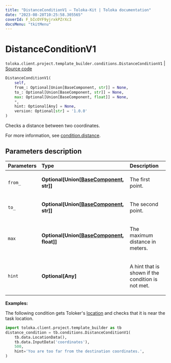 ```yaml
---
title: "DistanceConditionV1 — Toloka-Kit | Toloka documentation"
date: "2023-08-28T10:25:58.305565"
coverId: F_bIcOYF9yjrxkPZrXc3
docsMenu: "tkitMenu"
---
```


# DistanceConditionV1

`toloka.client.project.template_builder.conditions.DistanceConditionV1` | [Source code](https://github.com/Toloka/toloka-kit/blob/v1.2.1/src/client/project/template_builder/conditions.py#L87)

```python
DistanceConditionV1(
    self,
    from_: Optional[Union[BaseComponent, str]] = None,
    to_: Optional[Union[BaseComponent, str]] = None,
    max: Optional[Union[BaseComponent, float]] = None,
    *,
    hint: Optional[Any] = None,
    version: Optional[str] = '1.0.0'
)
```

Checks a distance between two coordinates.

For more information, see [condition.distance](/docs/template-builder/reference/condition.distance).

## Parameters description

| Parameters | Type | Description |
| :----------| :----| :-----------|
`from_`|**Optional\[Union\[[BaseComponent](/docs/toloka-kit/reference/toloka.client.project.template_builder.base.BaseComponent), str\]\]**|<p>The first point.</p>
`to_`|**Optional\[Union\[[BaseComponent](/docs/toloka-kit/reference/toloka.client.project.template_builder.base.BaseComponent), str\]\]**|<p>The second point.</p>
`max`|**Optional\[Union\[[BaseComponent](/docs/toloka-kit/reference/toloka.client.project.template_builder.base.BaseComponent), float\]\]**|<p>The maximum distance in meters.</p>
`hint`|**Optional\[Any\]**|<p>A hint that is shown if the condition is not met.</p>

**Examples:**

The following condition gets Toloker's [location](/docs/toloka-kit/reference/toloka.client.project.template_builder.data.LocationData)
and checks that it is near the task location.

```python
import toloka.client.project.template_builder as tb
distance_condition = tb.conditions.DistanceConditionV1(
    tb.data.LocationData(),
    tb.data.InputData('coordinates'),
    500,
    hint='You are too far from the destination coordinates.',
)
```